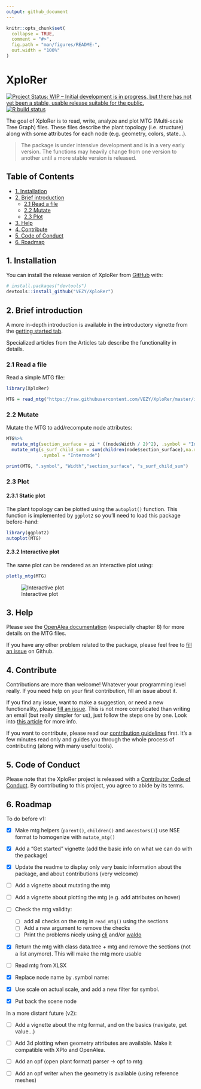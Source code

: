 ```yaml
---
output: github_document
---
```


<!-- README.md is generated from README.Rmd. Please edit that file -->

```r
knitr::opts_chunk$set(
  collapse = TRUE,
  comment = "#>",
  fig.path = "man/figures/README-",
  out.width = "100%"
)
```

# XploRer

<!-- badges: start -->
[![Project Status: WIP – Initial development is in progress, but there has not yet been a stable, usable release suitable for the public.](https://www.repostatus.org/badges/latest/wip.svg)](https://www.repostatus.org/#wip)  
[![R build status](https://github.com/VEZY/XploRer/workflows/R-CMD-check/badge.svg)](https://github.com/VEZY/XploRer/actions)
<!-- badges: end -->

The goal of XploRer is to read, write, analyze and plot MTG (Multi-scale Tree Graph) files. These files describe the plant topology (i.e. structure) along with some attributes for each node (e.g. geometry, colors, state...). 

> The package is under intensive development and is in a very early version. The functions may heavily change from one version to another until a more stable version is released.

## Table of Contents

* [1. Installation](#1-installation)
* [2. Brief introduction](#2-brief-introduction)
  * [2.1 Read a file](#21-read-a-file)
  * [2.2 Mutate](#22-mutate)
  * [2.3 Plot](#23-plot)
* [3. Help](#3-help)
* [4. Contribute](#4-contribute)
* [5. Code of Conduct](#5-code-of-conduct)
* [6. Roadmap](#6-roadmap)

## 1. Installation

You can install the release version of XploRer from [GitHub](https://github.com/) with:

``` r
# install.packages("devtools")
devtools::install_github("VEZY/XploRer")
```
## 2. Brief introduction

A more in-depth introduction is available in the introductory vignette from the [getting started tab](https://vezy.github.io/XploRer/articles/XploRer.html).

Specialized articles from the Articles tab describe the functionality in details.

### 2.1 Read a file

Read a simple MTG file:

```r
library(XploRer)

MTG = read_mtg("https://raw.githubusercontent.com/VEZY/XploRer/master/inst/extdata/simple_plant.mtg")
```

### 2.2 Mutate

Mutate the MTG to add/recompute node attributes:

```r
MTG%>%
  mutate_mtg(section_surface = pi * ((node$Width / 2)^2), .symbol = "Internode")%>%
  mutate_mtg(s_surf_child_sum = sum(children(node$section_surface),na.rm=TRUE),
             .symbol = "Internode")

print(MTG, ".symbol", "Width","section_surface", "s_surf_child_sum")
```

### 2.3 Plot

#### 2.3.1 Static plot

The plant topology can be plotted using the `autoplot()` function. This function is implemented by `ggplot2` so you'll need to load this package before-hand: 

```r
library(ggplot2)
autoplot(MTG)
```

#### 2.3.2 Interactive plot

The same plot can be rendered as an interactive plot using: 

```r
plotly_mtg(MTG)
```

![Interactive plot](https://raw.githubusercontent.com/VEZY/XploRer/master/www/plotly_MTG.gif)

## 3. Help

Please see the [OpenAlea documentation](http://openalea.gforge.inria.fr/doc/vplants/newmtg/doc/_build/html/contents.html) (especially chapter 8) for more details on the MTG files. 

If you have any other problem related to the package, please feel free to [fill an issue](https://github.com/VEZY/XploRer/issues) on Github.

## 4. Contribute

Contributions are more than welcome! Whatever your programming level really. If you need help on your first contribution, fill an issue about it.

If you find any issue, want to make a suggestion, or need a new functionality, please [fill an issue](https://github.com/VEZY/XploRer/issues). This is not more complicated than writing an email (but really simpler for us), just follow the steps one by one. Look into [this article](https://guides.github.com/features/issues/) for more info. 

If you want to contribute, please read our [contribution guidelines](https://vezy.github.io/XploRer/CONTRIBUTING.html) first. It's a few minutes read only and guides you through the whole process of contributing (along with many useful tools).

## 5. Code of Conduct

Please note that the XploRer project is released with a [Contributor Code of Conduct](https://vezy.github.io/XploRer/CODE_OF_CONDUCT.html). By contributing to this project, you agree to abide by its terms.

## 6. Roadmap

To do before v1:

- [x] Make mtg helpers (`parent()`, `children()` and `ancestors()`) use NSE format to homogenize with `mutate_mtg()`

- [x] Add a "Get started" vignette (add the basic info on what we can do with the package)

- [x] Update the readme to display only very basic information about the package, and about contributions (very welcome) 

- [ ] Add a vignette about mutating the mtg

- [ ] Add a vignette about plotting the mtg (e.g. add attributes on hover)

- [ ] Check the mtg validity:

  - [ ] add all checks on the mtg in `read_mtg()` using the sections
  - [ ] Add a new argument to remove the checks
  - [ ] Print the problems nicely using [cli](https://cli.r-lib.org/) and/or [waldo](https://waldo.r-lib.org/)

- [x] Return the mtg with class data.tree + mtg and remove the sections (not a list anymore). This will make the mtg more usable 

- [ ] Read mtg from XLSX

- [x] Replace node name by .symbol name:

- [x] Use scale on actual scale, and add a new filter for symbol.

- [x] Put back the scene node

In a more distant future (v2):

- [ ] Add a vignette about the mtg format, and on the basics (navigate, get value...)

- [ ] Add 3d plotting when geometry attributes are available. Make it compatible with XPlo and OpenAlea.

- [ ] Add an opf (open plant format) parser -> opf to mtg

- [ ] Add an opf writer when the geometry is available (using reference meshes)

